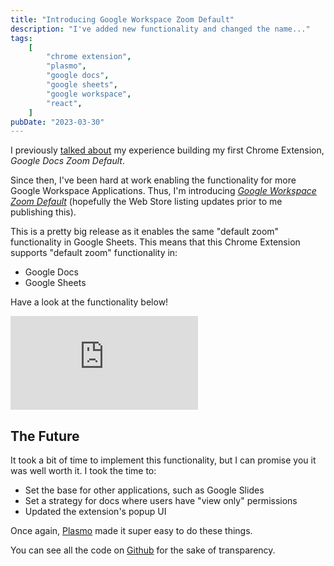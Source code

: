 ```yaml
---
title: "Introducing Google Workspace Zoom Default"
description: "I've added new functionality and changed the name..."
tags:
    [
        "chrome extension",
        "plasmo",
        "google docs",
        "google sheets",
        "google workspace",
        "react",
    ]
pubDate: "2023-03-30"
---
```



<NewExtensionNameBanner />

I previously [talked about](../02/my-first-chrome-extension.mdx) my experience building my first Chrome Extension,
_Google Docs Zoom Default_.

Since then, I've been hard at work enabling the functionality for more Google Workspace Applications. Thus, I'm
introducing _[Google Workspace Zoom Default][webstore]_ (hopefully the Web Store listing updates prior to me publishing
this).

This is a pretty big release as it enables the same "default zoom" functionality in Google Sheets. This means that this
Chrome Extension supports "default zoom" functionality in:

- Google Docs
- Google Sheets

Have a look at the functionality below!

<div class="youtubeWrapper">
    <iframe
        src="https://www.youtube.com/embed/ZbcpamEBEPU"
        title="YouTube video player"
        frameborder="0"
        allow="accelerometer; autoplay; clipboard-write; encrypted-media; gyroscope; picture-in-picture; web-share"
        allowfullscreen
    ></iframe>
</div>

## The Future

It took a bit of time to implement this functionality, but I can promise you it was well worth it. I took the time to:

- Set the base for other applications, such as Google Slides
- Set a strategy for docs where users have "view only" permissions
- Updated the extension's popup UI

Once again, [Plasmo](https://www.plasmo.com/) made it super easy to do these things.

You can see all the code on [Github][github] for the sake of transparency.

[webstore]: https://chrome.google.com/webstore/detail/google-docs-zoom-default/nflkcdlimipkgbacnfnhfecjgmojhklo
[github]: https://github.com/vernak2539/chrome-extension-google-doc-default-zoom
